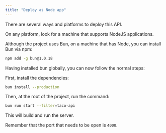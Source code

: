 ```yaml
---
title: "Deploy as Node app"
---
```


There are several ways and platforms to deploy this API.

On any platform, look for a machine that supports NodeJS applications.

Although the project uses Bun, on a machine that has Node, you can install Bun via npm:

```bash
npm add -g bun@1.0.18
```

Having installed bun globally, you can now follow the normal steps:

First, install the dependencies:

```bash
bun install --production
```

Then, at the root of the project, run the command:

```bash
bun run start --filter=taco-api
```

This will build and run the server.

Remember that the port that needs to be open is `4000`.
